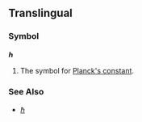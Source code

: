 ==Translingual==
===Symbol===
'''ℎ'''

#The symbol for [[w:Planck's constant|Planck's constant]].
===See Also===
*[[ℏ]]